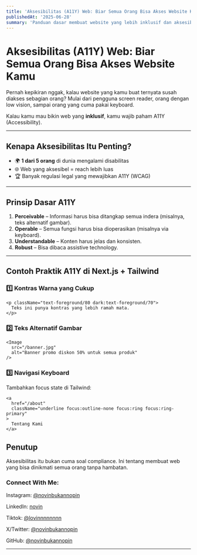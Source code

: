 ```yaml
---
title: 'Aksesibilitas (A11Y) Web: Biar Semua Orang Bisa Akses Website Kamu'
publishedAt: '2025-06-28'
summary: 'Panduan dasar membuat website yang lebih inklusif dan aksesibel.'
---
```


# Aksesibilitas (A11Y) Web: Biar Semua Orang Bisa Akses Website Kamu

Pernah kepikiran nggak, kalau website yang kamu buat ternyata susah diakses sebagian orang?
Mulai dari pengguna screen reader, orang dengan low vision, sampai orang yang cuma pakai keyboard.

Kalau kamu mau bikin web yang **inklusif**, kamu wajib paham A11Y (Accessibility).

---

## Kenapa Aksesibilitas Itu Penting?

- 🌍 **1 dari 5 orang** di dunia mengalami disabilitas
- 🌐 Web yang aksesibel = reach lebih luas
- 🏆 Banyak regulasi legal yang mewajibkan A11Y (WCAG)

---

## Prinsip Dasar A11Y

1. **Perceivable** – Informasi harus bisa ditangkap semua indera (misalnya, teks alternatif gambar).
2. **Operable** – Semua fungsi harus bisa dioperasikan (misalnya via keyboard).
3. **Understandable** – Konten harus jelas dan konsisten.
4. **Robust** – Bisa dibaca assistive technology.

---

## Contoh Praktik A11Y di Next.js + Tailwind

### 1️⃣ Kontras Warna yang Cukup

```tsx
<p className="text-foreground/80 dark:text-foreground/70">
  Teks ini punya kontras yang lebih ramah mata.
</p>
```

### 2️⃣ Teks Alternatif Gambar
```tsx
<Image
  src="/banner.jpg"
  alt="Banner promo diskon 50% untuk semua produk"
/>
```

### 3️⃣ Navigasi Keyboard

Tambahkan focus state di Tailwind:
```tsx
<a
  href="/about"
  className="underline focus:outline-none focus:ring focus:ring-primary"
>
  Tentang Kami
</a>
```


## Penutup

Aksesibilitas itu bukan cuma soal compliance.
Ini tentang membuat web yang bisa dinikmati semua orang tanpa hambatan.

### Connect With Me:
Instagram: [@novinbukannopin](https://dub.sh/novin-instagram)

LinkedIn: [novin](https://dub.sh/novin-linkedin)

Tiktok: [@lovinnnnnnnn](https://dub.sh/novin-tiktok)

X/Twitter: [@novinbukannopin](https://dub.sh/novin-x)

GitHub: [@novinbukannopin](https://dub.sh/novin-github)

---
